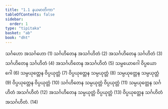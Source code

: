 ```yaml
---
title: "1.1 နယမာတိကာ"
tableOfContents: false
sidebar:
  order: 1
type: "tipitaka"
basket: "ab"
book: "dht"
---
```



<DynamicBreadcrumb />

<Division number="1" book="dht" e="ch" v="31" p="1">

<Paragraph number="2" book="dht">
သင်္ဂဟော အသင်္ဂဟော (1)
</Paragraph>

<Paragraph number="3" book="dht">
သင်္ဂဟိတေန အသင်္ဂဟိတံ (2)
</Paragraph>

<Paragraph number="4" book="dht">
အသင်္ဂဟိတေန သင်္ဂဟိတံ (3)
</Paragraph>

<Paragraph number="5" book="dht">
သင်္ဂဟိတေန သင်္ဂဟိတံ (4)
</Paragraph>

<Paragraph number="6" book="dht">
အသင်္ဂဟိတေန အသင်္ဂဟိတံ (5)
</Paragraph>

<Paragraph number="7" book="dht">
သမ္ပယောဂေါ ဝိပ္ပယောဂေါ (6)
</Paragraph>

<Paragraph number="8" book="dht">
သမ္ပယုတ္တေန ဝိပ္ပယုတ္တံ (7)
</Paragraph>

<Paragraph number="9" book="dht">
ဝိပ္ပယုတ္တေန သမ္ပယုတ္တံ (8)
</Paragraph>

<Paragraph number="10" book="dht">
သမ္ပယုတ္တေန သမ္ပယုတ္တံ (9)
</Paragraph>

<Paragraph number="11" book="dht">
ဝိပ္ပယုတ္တေန ဝိပ္ပယုတ္တံ (10)
</Paragraph>

<Paragraph number="12" book="dht">
သင်္ဂဟိတေန သမ္ပယုတ္တံ ဝိပ္ပယုတ္တံ (11)
</Paragraph>

<Paragraph number="13" book="dht">
သမ္ပယုတ္တေန သင်္ဂဟိတံ အသင်္ဂဟိတံ (12)
</Paragraph>

<Paragraph number="14" book="dht">
အသင်္ဂဟိတေန သမ္ပယုတ္တံ ဝိပ္ပယုတ္တံ (13)
</Paragraph>

<Paragraph number="15" book="dht">
ဝိပ္ပယုတ္တေန သင်္ဂဟိတံ အသင်္ဂဟိတံ. (14)
</Paragraph>
</Division>
